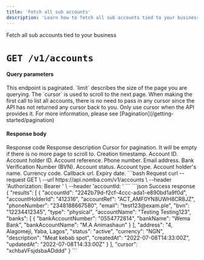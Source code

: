 ```yaml
---
title: 'Fetch all sub accounts'
description: 'Learn how to fetch all sub accounts tied to your business.'
---
```


<Card title="Fetch all sub accounts" icon="list"
href="/nomba-api-reference/accounts/list-all-accounts">
  Fetch all sub accounts tied to your business
</Card>

# `GET /v1/accounts`

#### Query parameters

<ParamField query="limit" type="integer">
  This endpoint is paginated. `limit` describes the size of the page you are querying.
</ParamField>

<ParamField query="cursor" type="string">
  The `cursor` is used to scroll to the next page. When making the first call to list all accounts, there is no need to pass in any cursor since the API has not returned any cursor back to you. Only use cursor when the API provides it. For more information, please see [Pagination](/getting-started/pagination)
</ParamField>

#### Response body

<ResponseField name="code" type="string" required>
  Response code
</ResponseField>

<ResponseField name="description" type="string" required>
  Response description
</ResponseField>

<ResponseField name="data" type="object" required>
  <Expandable title="object"  defaultOpen="true">
    <ResponseField name="cursor" type="string">
      Cursor for pagination. It will be empty if there is no more page to scroll to.
    </ResponseField>
    <ResponseField name="results" type="object[]">
        <Expandable title="object"  defaultOpen="true">
            <ResponseField name="createdAt" type="string" required>
                Creation timestamp.
            </ResponseField>
            <ResponseField name="accountId" type="string" required>
                Account ID.
            </ResponseField>
            <ResponseField name="accountHolderId" type="string" required>
                Account holder ID.
            </ResponseField>
            <ResponseField name="accountRef" type="string" required>
                Account reference.
            </ResponseField>
            <ResponseField name="phoneNumber" type="string" required>
                Phone number.
            </ResponseField>
            <ResponseField name="email" type="string" required>
                Email address.
            </ResponseField>
            <ResponseField name="bvn" type="string" required>
                Bank Verification Number (BVN).
            </ResponseField>
            <ResponseField name="status" type="enum<string>" required>
                Account status.
            </ResponseField>
            <ResponseField name="type" type="enum<string>" required>
                Account type.
            </ResponseField>
            <ResponseField name="accountName" type="string" required>
                Account holder's name.
            </ResponseField>
            <ResponseField name="currency" type="string" required>
                Currency code.
            </ResponseField>
            <ResponseField name="callbackUrl" type="string">
                Callback url.
            </ResponseField>
            <ResponseField name="expiryDate" type="string">
                Expiry date.
            </ResponseField>
        </Expandable>
    </ResponseField>
    
  </Expandable>
</ResponseField>

<RequestExample>
```bash Request
curl --request GET \
  --url https://api.nomba.com/v1/accounts \
  --header 'Authorization: Bearer <token>' \
  --header 'accountId: <accountid>'
```
</RequestExample>

<ResponseExample>
```json Success response
{
  "results": [
    {
      "accountId": "2242b79d-f2cf-4ccc-ada1-e890bd1a9f0d",
      "accountHolderId": "412316",
      "accountRef": "ACT_AMF0YN8UWH8CR8JZ",
      "phoneNumber": "2348188667580",
      "email": "test123@exam.ple",
      "bvn": "12234412345",
      "type": "physical",
      "accountName": "Testing Testing123",
      "banks": [
        {
          "bankAccountNumber": "0554772814",
          "bankName": "Wema Bank",
          "bankAccountName": "M.A Animashaun"
        }
      ],
      "address": "4, Alagomeji, Yaba, Lagos",
      "status": "active",
      "currency": "NGN",
      "description": "Meat kebab spot",
      "createdAt": "2022-07-08T14:33:00Z",
      "updatedAt": "2022-07-08T14:33:00Z"
    }
  ],
  "cursor": "xchbaVFsjdsbaADddd"
}
```
</ResponseExample>